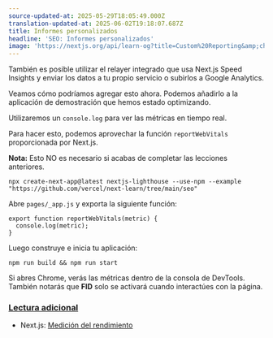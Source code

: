 ```yaml
---
source-updated-at: 2025-05-29T18:05:49.000Z
translation-updated-at: 2025-06-02T19:18:07.687Z
title: Informes personalizados
headline: 'SEO: Informes personalizados'
image: 'https://nextjs.org/api/learn-og?title=Custom%20Reporting&amp;chapter=31'
---
```


También es posible utilizar el relayer integrado que usa Next.js Speed Insights y enviar los datos a tu propio servicio o subirlos a Google Analytics.

Veamos cómo podríamos agregar esto ahora. Podemos añadirlo a la aplicación de demostración que hemos estado optimizando.

Utilizaremos un `console.log` para ver las métricas en tiempo real.

Para hacer esto, podemos aprovechar la función `reportWebVitals` proporcionada por Next.js.

**Nota:** Esto NO es necesario si acabas de completar las lecciones anteriores.

```
npx create-next-app@latest nextjs-lighthouse --use-npm --example "https://github.com/vercel/next-learn/tree/main/seo"
```

Abre `pages/_app.js` y exporta la siguiente función:

```
export function reportWebVitals(metric) {
  console.log(metric);
}
```

Luego construye e inicia tu aplicación:

```
npm run build && npm run start
```

Si abres Chrome, verás las métricas dentro de la consola de DevTools. También notarás que **FID** solo se activará cuando interactúes con la página.

### [Lectura adicional](#lectura-adicional)

*   Next.js: [Medición del rendimiento](/docs/advanced-features/measuring-performance)